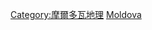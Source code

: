 {{Commons category|Subdivisions of Moldova}}
{{Catmore}}

[[Category:摩爾多瓦地理|Category:摩爾多瓦地理]]
[[Category:歐洲國家行政區劃|Moldova]]